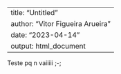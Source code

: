 
---
title: "Untitled"
author: "Vitor Figueira Arueira"
date: "2023-04-14"
output: html_document
---


Teste pq n vaiiiii ;-;

```r

```
